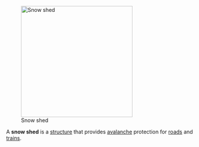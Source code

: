 [[Image:7527 near snow shed.jpg|right|300px|Snow shed]]

A '''snow shed''' is a [[structure]] that provides [[avalanche]] protection for [[road]]s and [[train]]s.

{{stub}}